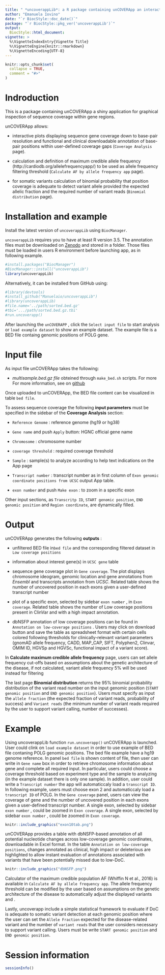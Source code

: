 ```yaml
---
title: " *uncoverappLib*: a R package containing unCOVERApp an interactive graphical application for clinical assessment of sequence coverage at the base-pair level "
author: "Emanuela Iovino"
date: "`r BiocStyle::doc_date()`"
package: "`r BiocStyle::pkg_ver('uncoverappLib')`"
output:
  BiocStyle::html_document:
vignette: >
  %\VignetteIndexEntry{Vignette Title}
  %\VignetteEngine{knitr::rmarkdown}
  %\VignetteEncoding{UTF-8}
---
```



```r
knitr::opts_chunk$set(
  collapse = TRUE,
  comment = "#>"
)
```

# Indroduction


This is a package containing unCOVERApp a shiny application for graphical inspection of sequence coverage within gene regions. 

unCOVERApp allows:

- interactive plots displaying sequence gene coverage down to base-pair resolution and functional and clinical downloadable annotation of base-pair  positions within user-defined coverage gaps (` Coverage Analysis` page).


- calculation and definition of maximum credible allele frequency (http://cardiodb.org/allelefrequencyapp/) to be used as allele frequency filtering threshold (` Calculate AF by allele frequency app ` page).

- for somatic variants calculation of binomial probability that position coverage is adequate to detect variant allele provided the expected allelic fraction and the required number of variant reads (` Binomial distribution` page).


# Installation and example

Install the latest version of `uncoverappLib` using `BiocManager`. 

`uncoverappLib` requires you to have at least R version 3.5. The annotation files must be downloaded on [Zenodo](https://zenodo.org/record/3747448#.XpBmnVMzbOR) and stored in a folder.
Those files must be loaded in users R environment before launching app, as in following example. 


```r

#install.packages("BiocManager")
#BiocManager::install("uncoverappLib")
library(uncoverappLib)
```


Alternatively, it can be installed from GitHub using:

```r

#library(devtools)
#install_github("Manuelaio/uncoverappLib")
#library(uncoverappLib)
#file.name='../path/sorted.bed.gz'
#tbi='.../path/sorted.bed.gz.tbi'
#run.uncoverapp()

```




After launching the `unCOVERAPP` , click the `Select input file` to start analysis or `load example dataset` to show an example dataset. The example file is a BED file containg genomic positions of POLG gene. 


# Input file


As input file unCOVERApp takes the following:

- *multisample.bed.gz file* obteined through `make_bed.sh ` scripts. For more For more information, see on [github](https://github.com/Manuelaio/unCOVERApp/)

Once uploaded to unCOVERApp, the BED file content can be visualized in table ` bed file `.


To assess sequence coverage the following **input parameters** must be specified in the sidebar of the **Coverage Analysis** section:


- ` Reference Genome` : reference genome (hg19 or hg38) 

- ` Gene name ` and push ` Apply ` button:  HGNC official gene name 

-  ` Chromosome ` : chromosome number

- ` coverage threshold ` : required coverage threshold  

- ` Sample  ` : sample(s) to analyze according to help text indications on the App page

- ` Transcript number ` : transcript number as in first column of ` Exon genomic coordinate positions from UCSC ` output App table.

- ` exon number ` and push ` Make exon ` : to zoom in a specific exon


Other input sections, as ` Transcritp ID `, ` START genomic position `, ` END genomic position ` and ` Region coordinate `, are dynamically filled. 

# Output

unCOVERApp generates the following **outputs** : 


- unfiltered BED file in` bed file ` and the corresponding filtered dataset in ` Low coverage positions ` 

- information about interest gene(s) in ` UCSC gene ` table

- sequence gene coverage plot in ` Gene coverage `. The plot displays chromosome ideogram, genomic location and gene annotations from *Ensembl*  and transcripts annotation from *UCSC*. Related table shows the number of uncovered position in each exons given a user-defined transcript  number 


- plot of a specific exon, selected by sidebar  ` exon number ` , in ` Exon coverage `. Related table shows the number of Low coverage positions present in ClinVar and with a high impact annotation. 

- dbNSFP annotation of low coverage positions can be found in  `Annotation on low-coverage positions ` . Users may click on download button and save the table as spreadsheet format with certain cells colored  following thresholds for clinically-relevant variant parameters (gnomAD allele frequency, CADD, MAP_CAP, SIFT, Polyphen2, Clinvar, OMIM ID, HGVSp and HGVSc, functional impact of a variant score).

In **Calculate maximum credible allele frequency** page, users can set allele frequency cut-offs based on assumptions about the genetic architecture of the disease, if not calculated, variant allele frequency 5% will be used instead for filtering


The last page **Binomial distribution** returns the 95% binomial probability distribution of the variant read number on the input genomic position (` START genomic position` and ` END genomic position `). 
Users must specify as input the `allele fraction` (the expected fraction of variant reads, probability of success) and `Variant reads ` (the minimum number of variant reads required by the user to support variant calling, number of successes). 


# Example 

Using uncoverappLib function ` run.uncoverapp()` unCOVERApp is launched. User could clink on `load example dataset` in order to use example of BED file contaning POLG genomic positions. The bed file example have a hg19 genome reference.
In panel ` bed file` is shown content of file, then user can write in ` Gene name ` box in order to retrieve chromosome information about gene and complete all required input. In particular, users could choose a coverage threshold based on experiment type and the sample to analyzing (in the example dataset there is only one sample). In addition, user could write a `Transcript number` the app  will automaticcaly load a `transcript ID`. In following example, users must choose exon 2 and automaticcaly load a `transcript ID` of POLG. 
In the ` Gene coverage ` panel, users can view the coverage of gene and the number of uncovered position in each exons given a user-defined transcript  number. 
A single exon, selected by sidebar  ` exon number ` , could be zoomed in ` Exon coverage `.
A single exon, selected by sidebar  ` exon number ` , could be zoomed in ` Exon coverage `. 

```r
knitr::include_graphics("exon10tab.png")

```



unCOVERApp provides a table with dbNSFP-based annotation of all potential nucleotide changes across low-coverage genomic coordinates, downloadable in Excel format. In the table `Annotation on low-coverage positions `, changes annotated as clinical, high impact or deleterious are highlighted to allow instant evaluation of annotations associated with variants that have been potentially missed due to low-DoC.

```r
knitr::include_graphics("dbNSFP.png")

```


Calculator of the maximum credible population AF (Whiffin N et al., 2016) is available in `Calculate AF by allele frequency app`. The allele frequency threshold can be modified by the user based on assumptions on the genetic architecture of the disease to automatically adjust the displayed variants and . 

Lastly, uncoverapp include a simple statistical framework to evaluate if DoC is adequate to somatic variant detection at each genomic position where the user can set the `Allele Fraction` expected for the disease-related variant and the number of `variant reads` that the user considers necessary to support variant calling. Users must be write `START genomic position` and `END genomic position`. 


# Session information

```r
sessionInfo()

```










